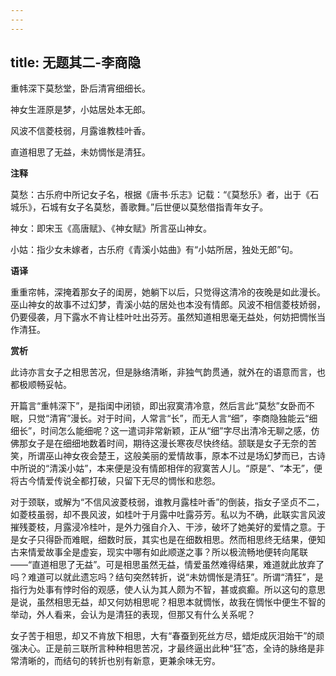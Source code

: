 ```yaml
---
---
---
```

title: 无题其二-李商隐
---

重帏深下莫愁堂，卧后清宵细细长。

神女生涯原是梦，小姑居处本无郎。

风波不信菱枝弱，月露谁教桂叶香。

直道相思了无益，未妨惆怅是清狂。

**注释**

莫愁：古乐府中所记女子名，根据《唐书·乐志》记载：“《莫愁乐》者，出于《石城乐》，石城有女子名莫愁，善歌舞。”后世便以莫愁借指青年女子。

神女：即宋玉《高唐赋》、《神女赋》所言巫山神女。

小姑：指少女未嫁者，古乐府《青溪小姑曲》有“小姑所居，独处无郎”句。

**语译**

重重帘帏，深掩着那女子的闺房，她躺下以后，只觉得这清冷的夜晚是如此漫长。巫山神女的故事不过幻梦，青溪小姑的居处也本没有情郎。风波不相信菱枝娇弱，仍要侵袭，月下露水不肯让桂叶吐出芬芳。虽然知道相思毫无益处，何妨把惆怅当作清狂。

**赏析**

此诗亦言女子之相思苦况，但是脉络清晰，非独气韵贯通，就外在的语意而言，也都极顺畅妥帖。

开篇言“重帏深下”，是指闺中闭锁，即出寂寞清冷意，然后言此“莫愁”女卧而不眠，只觉“清宵”漫长。对于时间，人常言“长”，而无人言“细”，李商隐独能云“细细长”，时间怎么能细呢？这一遣词非常新颖，正从“细”字尽出清冷无聊之感，仿佛那女子是在细细地数着时间，期待这漫长寒夜尽快终结。颔联是女子无奈的苦笑，所谓巫山神女夜会楚王，这般美丽的爱情故事，原本不过是场幻梦而已，古诗中所说的“清溪小姑”，本来便是没有情郎相伴的寂寞苦人儿。“原是”、“本无”，便将古今情爱传说全都打破，只留下无尽的惆怅和悲怨。

对于颈联，或解为“不信风波菱枝弱，谁教月露桂叶香”的倒装，指女子坚贞不二，如菱枝虽弱，却不畏风波，如桂叶于月露中吐露芬芳。私以为不确，此联实言风波摧残菱枝，月露浸冷桂叶，是外力强自介入、干涉，破坏了她美好的爱情之意。于是女子只得卧而难眠，细数时辰，其实也是在细数相思。然而相思终无结果，便知古来情爱故事全是虚妄，现实中哪有如此顺遂之事？所以极流畅地便转向尾联——“直道相思了无益”。可是相思虽然无益，情爱虽然难得结果，难道就此放弃了吗？难道可以就此遗忘吗？结句突然转折，说“未妨惆怅是清狂”。所谓“清狂”，是指行为处事有悖时俗的观感，使人认为其人颇为不智，甚或疯癫。所以这句的意思是说，虽然相思无益，却又何妨相思呢？相思本就惆怅，故我在惆怅中便生不智的举动，外人看来，会认为是清狂的表现，但那又有什么关系呢？

女子苦于相思，却又不肯放下相思，大有“春蚕到死丝方尽，蜡炬成灰泪始干”的顽强决心。正是前三联所言种种相思苦况，才最终逼出此种“狂”态，全诗的脉络是非常清晰的，而结句的转折也别有新意，更兼余味无穷。